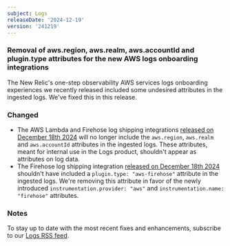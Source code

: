 ```yaml
---
subject: Logs
releaseDate: '2024-12-19'
version: '241219'
---
```


### Removal of aws.region, aws.realm, aws.accountId and plugin.type attributes for the new AWS logs onboarding integrations

The New Relic's one-step observability AWS services logs onboarding experiences we recently released included some undesired attributes in the ingested logs. We've fixed this in this release.

### Changed

* The AWS Lambda and Firehose log shipping integrations [released on December 18th 2024](/docs/release-notes/logs-release-notes/logs-24-12-18) will no longer include the `aws.region`, `aws.realm` and `aws.accountId` attributes in the ingested logs. These attributes, meant for internal use in the Logs product, shouldn't appear as attributes on log data.
* The Firehose log shipping integration [released on December 18th 2024](/docs/release-notes/logs-release-notes/logs-24-12-18) shouldn't have included a `plugin.type: "aws-firehose"` attribute in the ingested logs. We're removing this attribute in favor of the newly introduced `instrumentation.provider: "aws"` and `instrumentation.name: "firehose"` attributes.

### Notes

To stay up to date with the most recent fixes and enhancements, subscribe to our [Logs RSS feed](/docs/release-notes/logs-release-notes/).

